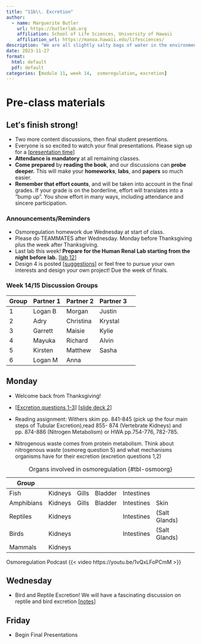 ```yaml
---
title: "11b\\. Excretion"
author:
  - name: Marguerite Butler  
    url: https://butlerlab.org
    affiliation: School of Life Sciences, University of Hawaii
    affiliation_url: https://manoa.hawaii.edu/lifesciences/
description: "We are all slightly salty bags of water in the environment"
date: 2023-11-27
format: 
  html: default 
  pdf: default
categories: [module 11, week 14,  osmoregulation, excretion]
---
```


# Pre-class materials 

::: callout-important
## Letʻs finish strong!

- Two more content discussions, then final student presentions. 
- Everyone is so excited to watch your final presentations. Please sign up for a \[[presentation time](https://docs.google.com/spreadsheets/d/1QqrkmpJj7Ol2F8koAwAkO08_LW4xH_gX_uIKxDLwLas/edit#gid=0)\] 
- __Attendance is mandatory__ at all remaining classes. 
- __Come prepared__ by __reading the book__, and our discussions can __probe deeper.__ This will make your __homeworks__, __labs__, and __papers__ so much easier. 
- __Remember that effort counts__, and will be taken into account in the final grades. If your grade is on the borderline, effort will translates into a "bump up".  You show effort in many ways, including attendance and sincere participation. 
:::


### Announcements/Reminders

-  Osmoregulation homework due Wednesday at start of class. 
-  Please do TEAMMATES after Wednesday. Monday before Thanksgiving plus the week after Thanksgiving. 
-  Last lab this week! __Prepare for the Human Renal Lab starting from the night before lab.__ \[[lab 12](../../labs/Lab12-human-renal/Lab12.qmd)\]
-  Design 4 is posted \[[suggestions](../../projects/design4.qmd)\] or feel free to pursue your own interests and design your own project!  Due the week of finals. 

### Week 14/15 Discussion Groups

| Group | Partner 1 | Partner 2 | Partner 3 |
|----|----|----|----|----|
| 1 |  Logan B | Morgan | Justin |  
| 2 | Adry | Christina | Krystal |
| 3 | Garrett | Maisie | Kylie |
| 4 | Mayuka | Richard | Alvin  |  
| 5 | Kirsten | Matthew |  Sasha|
| 6 |  Logan M  |  Anna |   |


## Monday 
- Welcome back from Thanksgiving! 
- \[[Excretion questions 1-3](../../discussions/Discussion-Week11b-excretion.pdf)\] \[[slide deck 2](../../powerpoints/11b.Osmoregulation_SaltWater.pdf)\] 
- Reading assignment: Withers skim pp. 841-845 (pick up the four main steps of Tubular Excretion),read 855- 874 (Vertebrate Kidneys) and pp. 874-886 (Nitrogen Metabolism)  or HWA pp.754-776, 782-785.

- Nitrogenous waste comes from protein metabolism. Think about nitrogenous waste (osmoreg question 5) and what mechanisms organisms have for their excretion (excretion questions 1,2)

| Group | | |  | | |
| ----  | ----  |----  |----  |----  |----  |
| Fish | Kidneys | Gills | Bladder | Intestines | |
| Amphibians | Kidneys | Gills | Bladder | Intestines | Skin | 
| Reptiles | Kidneys | | | Intestines | (Salt Glands)| 
| Birds | Kidneys | | | Intestines | (Salt Glands) |
| Mammals | Kidneys |  |  | |  |

: Organs involved in osmoregulation {#tbl-osmoorg}


Osmoregulation Podcast
{{< video https://youtu.be/1vQxLFoPCmM >}}

## Wednesday
- Bird and Reptile Excretion! We will have a fascinating discussion on reptile and bird excretion \[[notes](../../powerpoints/11c.Avian_Reptilian_Osmoregulation_Notes.pdf)\]

## Friday
- Begin Final Presentations




